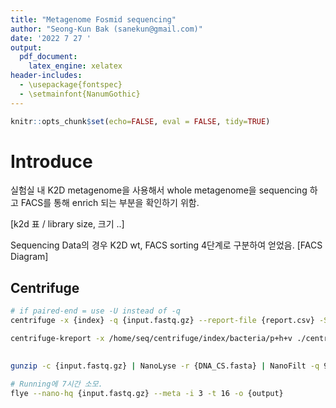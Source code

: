```yaml
---
title: "Metagenome Fosmid sequencing"
author: "Seong-Kun Bak (sanekun@gmail.com)"
date: '2022 7 27 '
output:
  pdf_document:
    latex_engine: xelatex
header-includes:
  - \usepackage{fontspec}
  - \setmainfont{NanumGothic}
---
```


```r
knitr::opts_chunk$set(echo=FALSE, eval = FALSE, tidy=TRUE)
```

# Introduce

실험실 내 K2D metagenome을 사용해서 whole metagenome을 sequencing 하고 FACS를 통해 enrich 되는 부분을 확인하기 위함.

[k2d 표 / library size, 크기 ..]

Sequencing Data의 경우 K2D wt, FACS sorting 4단계로 구분하여 얻었음. [FACS Diagram]

## Centrifuge

```bash
# if paired-end = use -U instead of -q
centrifuge -x {index} -q {input.fastq.gz} --report-file {report.csv} -S {output.csv}
```

```bash
centrifuge-kreport -x /home/seq/centrifuge/index/bacteria/p+h+v ./centrifuge.csv > ./kraken.csv
```

## 

```bash
gunzip -c {input.fastq.gz} | NanoLyse -r {DNA_CS.fasta} | NanoFilt -q 9 | gzip > {filt.fastq.gz}
```

```bash
# Running에 7시간 소모.
flye --nano-hq {input.fastq.gz} --meta -i 3 -t 16 -o {output}
```
